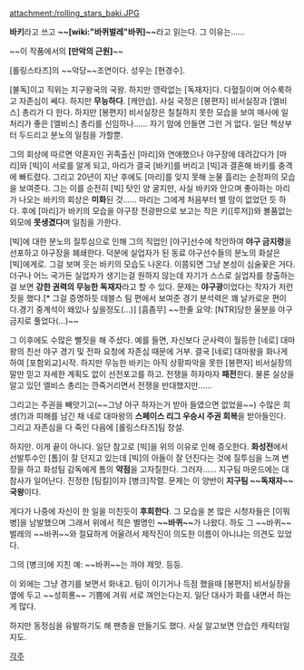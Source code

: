 attachment:/rolling_stars_baki.JPG

'''바키'''라고 쓰고 '''~~[wiki:"바퀴벌레"바퀴]~~'''라고 읽는다. 그 이유는......

~~이 작품에서의 '''[만악의 근원]'''~~

[롤링스타즈]의 ~~악당~~조연이다. 성우는 [현경수]. 

[불독]이고 직위는 지구왕국의 국왕. 하지만 영락없는 [독재자]다. 다혈질이며 어수룩하고 자존심이 쎄다. 하지만 '''무능하다'''. [캐안습]. 사실 국정은 [봉편자] 비서실장과 [엘비스] 총리가 다 한다. 하지만 [봉편자] 비서실장은 칠칠하지 못한 모습을 보여 매사에 일처리가 좋은 [엘비스] 총리를 신임하나...... 자기 맘에 안들면 그런 거 없다. 일단 책상부터 두드리고 분노의 일침을 가할뿐.

그의 회상에 따르면 약혼자인 귀족출신 [마리]와 연애했으나 야구장에 데려갔다가 [마리]와 [빅]이 서로를 알게 되고, 마리가 결국 [바키]를 버리고 [빅]과 결혼해 바키를 충격에 빠트렸다. 그리고 20년이 지난 후에도 [마리]를 잊지 못해 눈물 흘리는 순정파의 모습을 보여준다. 그는 이를 순전히 [빅] 탓인 양 굴지만, 사실 바키와 안으며 좋아하는 마리가 나오는 바키의 회상은 '''미화'''된 것...... 마리는 그에게 처음부터 별 맘이 없었던 듯 하다. 후에 [마리]가 바키의 모습을 야구장 전광판으로 보고는 작은 키([루저])와 볼품없는 외모에 '''못생겼다'''며 일침을 가한다.

[빅]에 대한 분노의 질투심으로 인해 그의 직업인 [야구]선수에 착안하여 '''야구 금지령'''을 선포하고 야구장을 폐쇄한다. 덕분에 실업자가 된 동료 야구선수들의 분노의 화살은 [빅]에게로. 그걸 보며 웃는 바키의 모습도 나온다. 이쯤되면 그냥 본성이 심술꿎은 거다. 더구나 어느 국가든 실업자가 생기는걸 원하지 않는데 자기가 스스로 실업자를 창출하는걸 보면 '''강한 권력의 무능한 독재자'''라고 할 수 있다. 문제는 '''야구광'''이었다는 작자가 저런 짓을 했다.[* 그걸 증명하듯 데블스 팀 편에서 보여준 경기 분석력은 꽤 날카로운 편이다.경기 중계석이 왜있나 싶을정도(...)] [흠좀무]
~~한줄 요약: [NTR]당한 울분을 야구금지로 풀었다(...)~~

그 이후에도 수많은 뻘짓을 해 주셨다. 예를 들면, 자신보다 군사력이 월등한 [네로] 대마왕의 친선 야구 경기 및 전파 요청에 자존심 때문에 거부. 결국 [네로] 대마왕을 화나게 하여 [포함외교]시작. 하지만 무능한 바키는 아직 상황파악을 못한 [봉편자] 비서실장의 말만 믿고 자세한 계획도 없이 선전포고를 하고. 전쟁을 하자마자 '''패전'''한다. 물론 실상을 알고 있던 엘비스 총리는 깐죽거리면서 전쟁을 반대했지만......

그리고는 주권을 빼앗기고(~~그냥 야구 하자는거 받아 들였으면 없었을~~) 수많은 희생(?)과 피해를 남긴 채 네로 대마왕의 '''스페이스 리그 우승시 주권 회복'''을 받아들인다. 그리고 자존심을 다 죽인 다음에 [롤링스타즈]팀 창설.

하지만. 이게 끝이 아니다. 일단 참고로 [빅]을 위의 이유로 인해 증오한다.  '''화성전'''에서 선발투수인 [톰]이 잘 던지고 있는데 [빅]의 아들이 잘 던진다는 것에 질투심을 느껴 변장을 하고 화성팀 감독에게 톰의 '''약점'''을 고자질한다. 그러자...... 지구팀 마운드에는 대참사가 일어난다. 진정한 [팀킬]이자 [병크]작렬. 문제는 이 양반이 '''지구팀 ~~독재자~~ 국왕'''이다.

게다가 나중에 자신이 한 일을 미친듯이 '''후회한다'''. 그 모습을 본 많은 시청자들은 [이뭐병]을 남발했으며 그래서 위에서 적은 별명인 '''~~바퀴~~'''가 나왔다. 하도 그 ~~바퀴~~벌레의 ~~바퀴~~와 절묘하게 어울려서 제작진이 의도한 이름이 아니냐는 의견도 있었다.

그의 [병크]에 지친 예: ~~바퀴~~는 까야 제맛. 등등.

이 외에는 그냥 경기를 보면서 화내고. 팀이 이기거나 득점 했을때 [봉편자] 비서실장을 옆에 두고 ~~성희롱~~ 기쁨에 겨워 서로 껴안는다는지. 일단 대사가 화를 내면서 하는게 많다.   

하지만 동정심을 유발하기도 해 팬층을 만들기도 했다. 사실 알고보면 안습인 캐릭터일지도.

[[각주]]
